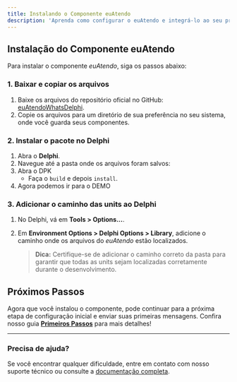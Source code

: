 ```yaml
---
title: Instalando o Componente euAtendo
description: 'Aprenda como configurar o euAtendo e integrá-lo ao seu projeto Delphi.'
---
```


## Instalação do Componente euAtendo

Para instalar o componente *euAtendo*, siga os passos abaixo:

### 1. Baixar e copiar os arquivos

1. Baixe os arquivos do repositório oficial no GitHub: [euAtendoWhatsDelphi](https://github.com/paulojuniorbls/euAtendoWhatsDelphi).
2. Copie os arquivos para um diretório de sua preferência no seu sistema, onde você guarda seus componentes.

### 2. Instalar o pacote no Delphi

1. Abra o **Delphi**.
2. Navegue até a pasta onde os arquivos foram salvos:
3. Abra o DPK
   - Faça o  `build` e depois `install`.
4. Agora podemos ir para o DEMO

### 3. Adicionar o caminho das units ao Delphi

1. No Delphi, vá em **Tools > Options...**.
2. Em **Environment Options > Delphi Options > Library**, adicione o caminho onde os arquivos do *euAtendo* estão localizados.

   > **Dica:** Certifique-se de adicionar o caminho correto da pasta para garantir que todas as units sejam localizadas corretamente durante o desenvolvimento.

## Próximos Passos

Agora que você instalou o componente, pode continuar para a próxima etapa de configuração inicial e enviar suas primeiras mensagens. Confira nosso guia **[Primeiros Passos](../primeiros-passos)** para mais detalhes!

---

### Precisa de ajuda?

Se você encontrar qualquer dificuldade, entre em contato com nosso suporte técnico ou consulte a [documentação completa](https://seusite.com/documentacao).
